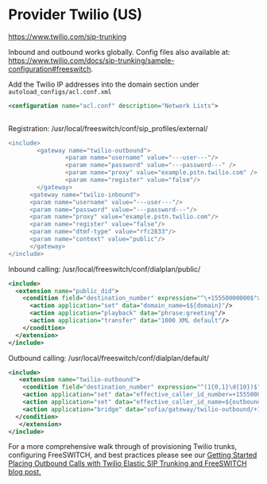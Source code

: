 
# Provider Twilio (US) 

 

<https://www.twilio.com/sip-trunking>

Inbound and outbound works globally. Config files also available at: <https://www.twilio.com/docs/sip-trunking/sample-configuration#freeswitch>.

Add the Twilio IP addresses into the domain section under `autoload_configs/acl.conf.xml`

```xml
<configuration name="acl.conf" description="Network Lists">
    
```

Registration: /usr/local/freeswitch/conf/sip\_profiles/external/

```erl
<include>
        <gateway name="twilio-outbound">
                <param name="username" value="---user---"/>
                <param name="password" value="---password---" />
                <param name="proxy" value="example.pstn.twilio.com" />
                <param name="register" value="false"/>
        </gateway>
      <gateway name="twilio-inbound">
      <param name="username" value="---user---"/>
      <param name="password" value="---password---"/>
      <param name="proxy" value="example.pstn.twilio.com"/>
      <param name="register" value="false"/>
      <param name="dtmf-type" value="rfc2833"/>
      <param name="context" value="public"/>
      </gateway>
</include>
```

Inbound calling: /usr/local/freeswitch/conf/dialplan/public/

```xml
<include>
  <extension name="public_did">
    <condition field="destination_number" expression="^\+15550000000$">
      <action application="set" data="domain_name=$${domain}"/>
      <action application="playback" data="phrase:greeting"/>
      <action application="transfer" data="1000 XML default"/>
    </condition>
  </extension>
</include>
```

Outbound calling: /usr/local/freeswitch/conf/dialplan/default/

```xml
<include>
   <extension name="twilio-outbound">
    <condition field="destination_number" expression="^(1{0,1}\d{10})$">
    <action application="set" data="effective_caller_id_number=+15550000000"/>
    <action application="set" data="effective_caller_id_name=${outbound_caller_id_name}"/>
    <action application="bridge" data="sofia/gateway/twilio-outbound/+1$1"/>
  </condition>
   </extension>
</include>
```

For a more comprehensive walk through of provisioning Twilio trunks, configuring FreeSWITCH, and best practices please see our [Getting Started Placing Outbound Calls with Twilio Elastic SIP Trunking and FreeSWITCH](https://www.twilio.com/blog/2014/12/getting-started-placing-outbound-calls-with-twilio-elastic-sip-trunking-and-freeswitch.html)[ blog post.](https://www.twilio.com/blog/2014/12/getting-started-placing-outbound-calls-with-twilio-elastic-sip-trunking-and-freeswitch.html)


